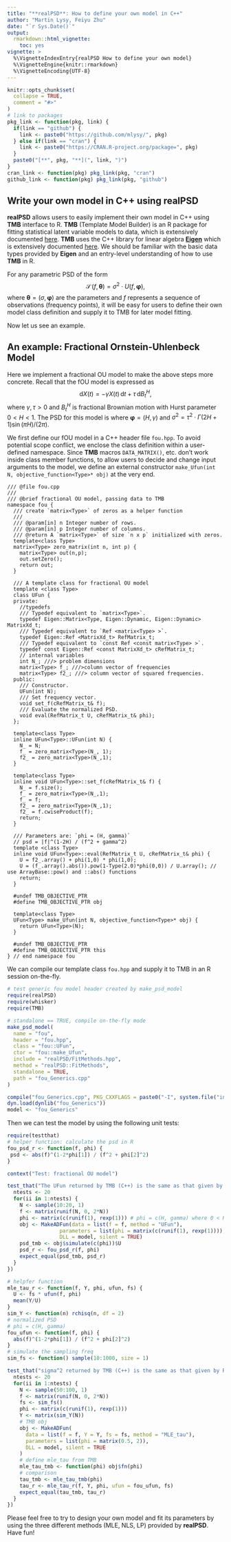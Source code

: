 ```yaml
---
title: "**realPSD**: How to define your own model in C++"
author: "Martin Lysy, Feiyu Zhu"
date: "`r Sys.Date()`"
output:
  rmarkdown::html_vignette:
    toc: yes
vignette: >
  %\VignetteIndexEntry{realPSD How to define your own model}
  %\VignetteEngine{knitr::rmarkdown}
  %\VignetteEncoding{UTF-8}
---
```


<script type="text/x-mathjax-config">
MathJax.Hub.Config({
  TeX: { equationNumbers: { autoNumber: "AMS" } }
});
</script>

\newcommand{\bm}[1]{\boldsymbol{#1}}
\newcommand{\tx}[1]{\textrm{#1}}
\newcommand{\XX}{{\bm{X}}}
\newcommand{\YY}{{\bm{Y}}}
\newcommand{\ZZ}{{\bm{Z}}}
\newcommand{\tth}{{\bm{\theta}}}
\newcommand{\pph}{{\bm{\varphi}}}
\newcommand{\aal}{{\bm{\alpha}}}
\newcommand{\bbe}{{\bm{\beta}}}
\newcommand{\s}{\sigma}
\newcommand{\f}{f}
\newcommand{\ud}{\mathrm{d}}
\newcommand{\psd}{\operatorname{\mathcal S}}
\newcommand{\cov}{\operatorname{cov}}
\newcommand{\var}{\operatorname{var}}
\newcommand{\acf}{\operatorname{\gamma}}
\newcommand{\carfima}{\operatorname{CARFIMA}}
\newcommand{\rv}[3]{#2_{#1},\ldots,#2_{#3}}
\newcommand{\fs}{\f_s}
\newcommand{\kbt}{k_BT}
\newcommand{\Aw}{A_{\tx{w}}}
\newcommand{\Rw}{R_{\tx{w}}}

```r
knitr::opts_chunk$set(
  collapse = TRUE,
  comment = "#>"
)
# link to packages
pkg_link <- function(pkg, link) {
  if(link == "github") {
    link <- paste0("https://github.com/mlysy/", pkg)
  } else if(link == "cran") {
    link <- paste0("https://CRAN.R-project.org/package=", pkg)
  }
  paste0("[**", pkg, "**](", link, ")")
}
cran_link <- function(pkg) pkg_link(pkg, "cran")
github_link <- function(pkg) pkg_link(pkg, "github")
```

## Write your own model in C++ using **realPSD**

**realPSD** allows users to easily implement their own model in C++ using **TMB** interface to R. **TMB** (Template Model Builder) is an R package for fitting statistical latent variable models to data, which is extensively documented [here](https://github.com/kaskr/adcomp/wiki/Documentation). **TMB** uses the C++ library for linear algebra [**Eigen**](http://eigen.tuxfamily.org/index.php?title=Main_Page) which is extensively documented [here](http://eigen.tuxfamily.org/dox/). We should be familiar with the basic data types provided by **Eigen** and an entry-level understanding of how to use **TMB** in R.

For any parametric PSD of the form 
$$
\psd(\f,\tth) = \s^2 \cdot U(\f, \pph),
$$
where $\tth = (\s, \pph)$ are the parameters and $\f$ represents a sequence of observations (frequency points), it will be easy for users to define their own model class definition and supply it to TMB for later model fitting.

Now let us see an example.

## An example: Fractional Ornstein-Uhlenbeck Model

Here we implement a fractional OU model to make the above steps more concrete. Recall that the fOU model is expressed as
$$
\ud X(t) = -\gamma X(t)\, \ud t + \tau \, \ud B_t^H,
$$
where $\gamma, \tau > 0$ and $B_t^H$ is fractional Brownian motion with Hurst parameter $0 < H < 1$.  The PSD for this model is
\begin{equation}
\label{eq:fcar}
\psd(\f, \tth) = \sigma^2 \times \frac{|\f|^{1-2H}}{\f^2 + \gamma^2},
\end{equation}
where $\pph = (H, \gamma)$ and $\sigma^2 = \tau^2 \cdot \Gamma(2H+1)\sin(\pi H)/(2\pi)$.

We first define our fOU model in a C++ header file `fou.hpp`. To avoid potential scope conflict, we enclose the class definition within a user-defined namespace. Since **TMB** macros `DATA_MATRIX()`, etc. don't work inside class member functions, to allow users to decide and change input arguments to the model, we define an external constructor `make_Ufun(int N, objective_function<Type>* obj)` at the very end.

```Rcpp
/// @file fou.cpp
///
/// @brief fractional OU model, passing data to TMB
namespace fou {
  /// create `matrix<Type>` of zeros as a helper function
  ///
  /// @param[in] n Integer number of rows.
  /// @param[in] p Integer number of columns.
  /// @return A `matrix<Type>` of size `n x p` initialized with zeros.
  template<class Type>
  matrix<Type> zero_matrix(int n, int p) {
    matrix<Type> out(n,p);
    out.setZero();
    return out;
  }

  /// A template class for fractional OU model
  template <class Type>
  class UFun {
  private:
    //typedefs
    /// Typedef equivalent to `matrix<Type>`.
    typedef Eigen::Matrix<Type, Eigen::Dynamic, Eigen::Dynamic> MatrixXd_t;
    /// Typedef equivalent to `Ref <matrix<Type> >`.
    typedef Eigen::Ref <MatrixXd_t> RefMatrix_t;
    /// Typedef equivalent to `const Ref <const matrix<Type> >`.
    typedef const Eigen::Ref <const MatrixXd_t> cRefMatrix_t;
    // internal variables
    int N_; ///> problem dimensions
    matrix<Type> f_; ///>column vector of frequencies
    matrix<Type> f2_; ///> column vector of squared frequencies.
  public:
    /// Constructor.
    UFun(int N);
    /// Set frequency vector.
    void set_f(cRefMatrix_t& f);
    /// Evaluate the normalized PSD.
    void eval(RefMatrix_t U, cRefMatrix_t& phi);
  };

  template<class Type>
  inline UFun<Type>::UFun(int N) {
    N_ = N;
    f_ = zero_matrix<Type>(N_, 1);
    f2_ = zero_matrix<Type>(N_,1);
  }

  template<class Type>
  inline void UFun<Type>::set_f(cRefMatrix_t& f) {
    N_ = f.size();
    f_ = zero_matrix<Type>(N_,1);
    f_ = f;
    f2_ = zero_matrix<Type>(N_,1);
    f2_ = f.cwiseProduct(f);
    return;
  }

  /// Parameters are: `phi = (H, gamma)`
  // psd = |f|^(1-2H) / (f^2 + gamma^2)
  template <class Type>
  inline void UFun<Type>::eval(RefMatrix_t U, cRefMatrix_t& phi) {
    U = f2_.array() + phi(1,0) * phi(1,0);
    U = (f_.array().abs()).pow(1-Type(2.0)*phi(0,0)) / U.array(); // use ArrayBase::pow() and ::abs() functions
    return;
  }

  #undef TMB_OBJECTIVE_PTR
  #define TMB_OBJECTIVE_PTR obj

  template<class Type>
  UFun<Type> make_Ufun(int N, objective_function<Type>* obj) {
    return UFun<Type>(N);
  }

  #undef TMB_OBJECTIVE_PTR
  #define TMB_OBJECTIVE_PTR this
} // end namespace fou
```



We can compile our template class `fou.hpp` and supply it to TMB in an R session on-the-fly.

```r
# test generic fou model header created by make_psd_model
require(realPSD)
require(whisker)
require(TMB)

# standalone == TRUE, compile on-the-fly mode
make_psd_model(
  name = "fou",
  header = "fou.hpp",
  class = "fou::UFun",
  ctor = "fou::make_Ufun",
  include = "realPSD/FitMethods.hpp",
  method = "realPSD::FitMethods",
  standalone = TRUE,
  path = "fou_Generics.cpp"
)

compile("fou_Generics.cpp", PKG_CXXFLAGS = paste0("-I", system.file("include", package = "realPSD")))
dyn.load(dynlib("fou_Generics"))
model <- "fou_Generics"
```

Then we can test the model by using the following unit tests:

```r
require(testthat)
# helper function: calculate the psd in R
fou_psd_r <- function(f, phi) {
 psd <- abs(f)^(1-2*phi[1]) / (f^2 + phi[2]^2)
}

context("Test: fractional OU model")

test_that("The UFun returned by TMB (C++) is the same as that given by R", {
  ntests <- 20
  for(ii in 1:ntests) {
    N <- sample(10:20, 1)
    f <- matrix(runif(N, 0, 2*N))
    phi <- matrix(c(runif(1), rexp(1))) # phi = c(H, gamma) where 0 < H < 1, gamma > 0
    obj <- MakeADFun(data = list(f = f, method = "UFun"),
                 parameters = list(phi = matrix(c(runif(1), rexp(1)))),
                 DLL = model, silent = TRUE)
    psd_tmb <- obj$simulate(c(phi))$U
    psd_r <- fou_psd_r(f, phi)
    expect_equal(psd_tmb, psd_r)
  }
})

# helpfer function
mle_tau_r <- function(f, Y, phi, ufun, fs) {
  U <- fs * ufun(f, phi)
  mean(Y/U)
}
sim_Y <- function(n) rchisq(n, df = 2)
# normalized PSD
# phi = c(H, gamma)
fou_ufun <- function(f, phi) {
  abs(f)^(1-2*phi[1]) / (f^2 + phi[2]^2)
}
# simulate the sampling freq
sim_fs <- function() sample(10:1000, size = 1)

test_that("sigma^2 returned by TMB (C++) is the same as that given by R", {
  ntests <- 20
  for(ii in 1:ntests) {
    N <- sample(50:100, 1)
    f <- matrix(runif(N, 0, 2*N))
    fs <- sim_fs()
    phi <- matrix(c(runif(1), rexp(1))) 
    Y <- matrix(sim_Y(N))
    # TMB obj
    obj <- MakeADFun(
      data = list(f = f, Y = Y, fs = fs, method = "MLE_tau"), 
      parameters = list(phi = matrix(0.5, 2)), 
      DLL = model, silent = TRUE
    )
    # define mle_tau from TMB
    mle_tau_tmb <- function(phi) obj$fn(phi)
    # comparison
    tau_tmb <- mle_tau_tmb(phi)
    tau_r <- mle_tau_r(f, Y, phi, ufun = fou_ufun, fs)
    expect_equal(tau_tmb, tau_r)
  }
})
```
Please feel free to try to design your own model and fit its parameters by using the three different methods (MLE, NLS, LP) provided by **realPSD**. Have fun!
